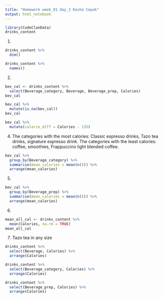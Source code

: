 ```yaml
---
title: "Homework week_01 day_2 Kasha Cepok"
output: html_notebook
---
```


```r
library(CodeClanData)
drinks_content
```
1)
```r
drinks_content %>% 
  dim()
```
```r
drinks_content %>% 
  names()
```
2)
```r
bev_cal <- drinks_content %>% 
  select(Beverage_category, Beverage, Beverage_prep, Calories)
bev_cal
```
```r
bev_cal %>% 
  mutate(is.na(bev_cal))
bev_cal
```
```r
bev_cal %>% 
  mutate(calorie_diff = Calories - 135)
```
4) The categories with the most calories: Classic espresso drinks, Tazo tea drinks, signature espresso drink.
The categories with the least calories: coffee, smoothies, Frappuccino light blended coffee.
```r
bev_cal %>% 
  group_by(Beverage_category) %>% 
  summarise(mean_calories = mean(n())) %>% 
  arrange(mean_calories)

```
5)
```r
bev_cal %>% 
  group_by(Beverage_prep) %>% 
  summarise(mean_calories = mean(n())) %>% 
  arrange(mean_calories)
```
6)
```r
mean_all_cal <- drinks_content %>% 
  mean(Calories, na.rm = TRUE)
mean_all_cal
```
7) Tazo tea in any size
```r
drinks_content %>% 
  select(Beverage, Calories) %>% 
  arrange(Calories)
```
```r
drinks_content %>% 
  select(Beverage_category, Calories) %>% 
  arrange(Calories)
```
```r
drinks_content %>% 
  select(Beverage_prep, Calories) %>% 
  arrange(Calories)
```


